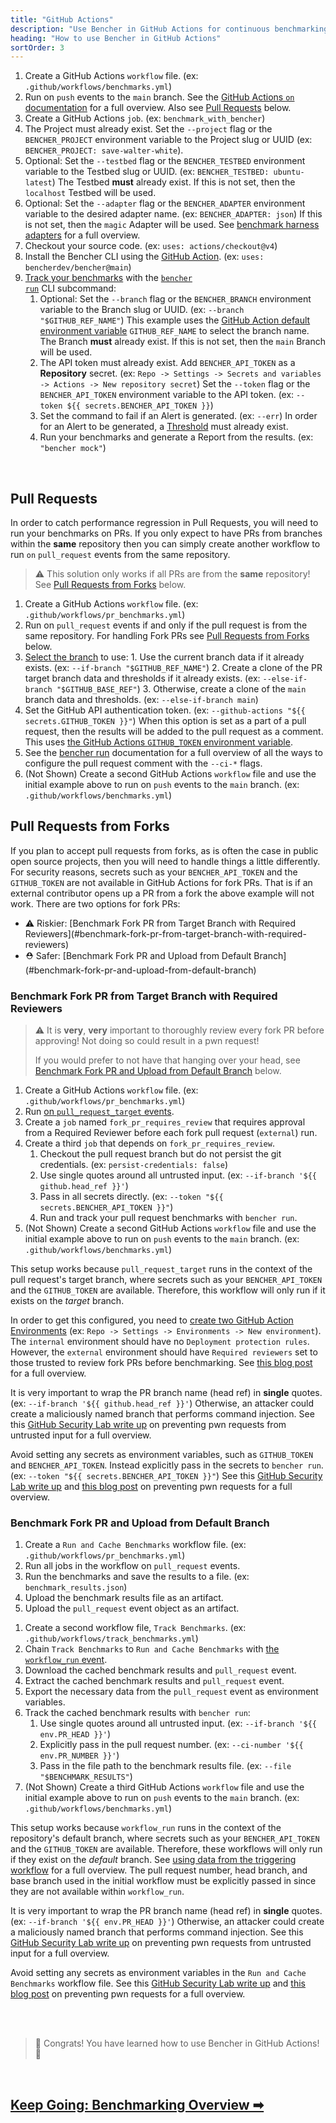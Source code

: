 ```yaml
---
title: "GitHub Actions"
description: "Use Bencher in GitHub Actions for continuous benchmarking on pull requests"
heading: "How to use Bencher in GitHub Actions"
sortOrder: 3
---
```



<GitHubActions1 />

1. Create a GitHub Actions `workflow` file. (ex: `.github/workflows/benchmarks.yml`)
2. Run on `push` events to the `main` branch. See the [GitHub Actions `on` documentation](https://docs.github.com/en/actions/using-workflows/workflow-syntax-for-github-actions#on) for a full overview. Also see [Pull Requests](#pull-requests) below.
3. Create a GitHub Actions `job`. (ex: `benchmark_with_bencher`)
4. The Project must already exist. Set the `--project` flag or the `BENCHER_PROJECT` environment variable to the Project slug or UUID (ex: `BENCHER_PROJECT: save-walter-white`).
6. Optional: Set the `--testbed` flag or the `BENCHER_TESTBED` environment variable to the Testbed slug or UUID.  (ex: `BENCHER_TESTBED: ubuntu-latest`) The Testbed **must** already exist. If this is not set, then the `localhost` Testbed will be used.
7. Optional: Set the `--adapter` flag or the `BENCHER_ADAPTER` environment variable to the desired adapter name.  (ex: `BENCHER_ADAPTER: json`) If this is not set, then the `magic` Adapter will be used. See [benchmark harness adapters](/docs/explanation/adapters/) for a full overview.
8. Checkout your source code. (ex: `uses: actions/checkout@v4`)
9.  Install the Bencher CLI using the [GitHub Action](https://github.com/marketplace/actions/bencher-cli). (ex: `uses: bencherdev/bencher@main`)
10. [Track your benchmarks](/docs/how-to/track-benchmarks/) with the <code><a href="/docs/explanation/bencher-run/">bencher run</a></code> CLI subcommand:
     1. Optional: Set the `--branch` flag or the `BENCHER_BRANCH` environment variable to the Branch slug or UUID. (ex: `--branch "$GITHUB_REF_NAME"`) This example uses the [GitHub Action default environment variable](https://docs.github.com/en/actions/learn-github-actions/variables#default-environment-variables) `GITHUB_REF_NAME` to select the branch name. The Branch **must** already exist. If this is not set, then the `main` Branch will be used.
    2. The API token must already exist. Add `BENCHER_API_TOKEN` as a **Repository** secret. (ex: `Repo -> Settings -> Secrets and variables -> Actions -> New repository secret`) Set the `--token` flag or the `BENCHER_API_TOKEN` environment variable to the API token. (ex: `--token ${{ secrets.BENCHER_API_TOKEN }}`)
    3.  Set the command to fail if an Alert is generated. (ex: `--err`) In order for an Alert to be generated, a [Threshold](/docs/explanation/thresholds/) must already exist.
    4.  Run your benchmarks and generate a Report from the results. (ex: `"bencher mock"`)

<br/>

## Pull Requests

In order to catch performance regression in Pull Requests, you will need to run your benchmarks on PRs.
If you only expect to have PRs from branches within the **same** repository then you can simply create another workflow to run `on` `pull_request` events from the same repository.

> ⚠️ This solution only works if all PRs are from the **same** repository!
> See [Pull Requests from Forks](#pull-requests-from-forks) below.

<GitHubActions2 />

1. Create a GitHub Actions `workflow` file. (ex: `.github/workflows/pr_benchmarks.yml`)
2. Run on `pull_request` events if and only if the pull request is from the same repository. For handling Fork PRs see [Pull Requests from Forks](#pull-requests-from-forks) below.
3. [Select the branch](http://localhost:3000/docs/explanation/branch-selection/) to use:
        1. Use the current branch data if it already exists. (ex: `--if-branch "$GITHUB_REF_NAME"`)
        2. Create a clone of the PR target branch data and thresholds if it already exists. (ex: `--else-if-branch "$GITHUB_BASE_REF"`)
        3. Otherwise, create a clone of the `main` branch data and thresholds. (ex: `--else-if-branch main`)
4. Set the GitHub API authentication token. (ex: `--github-actions "${{ secrets.GITHUB_TOKEN }}"`) When this option is set as a part of a pull request, then the results will be added to the pull request as a comment. This uses [the GitHub Actions `GITHUB_TOKEN` environment variable](https://docs.github.com/en/actions/security-guides/automatic-token-authentication).
5. See the [bencher run](/docs/explanation/bencher-run/) documentation for a full overview of all the ways to configure the pull request comment with the `--ci-*` flags.
6. (Not Shown) Create a second GitHub Actions `workflow` file and use the initial example above to run on `push` events to the `main` branch. (ex: `.github/workflows/benchmarks.yml`)

## Pull Requests from Forks

If you plan to accept pull requests from forks, as is often the case in public open source projects,
then you will need to handle things a little differently.
For security reasons, secrets such as your `BENCHER_API_TOKEN` and the `GITHUB_TOKEN` are not available in GitHub Actions for fork PRs.
That is if an external contributor opens up a PR from a fork the above example will not work.
There are two options for fork PRs:

<ul>
  <li> ⚠️ Riskier: [Benchmark Fork PR from Target Branch with Required Reviewers](#benchmark-fork-pr-from-target-branch-with-required-reviewers)</li>
  <li> ⛑️ Safer: [Benchmark Fork PR and Upload from Default Branch](#benchmark-fork-pr-and-upload-from-default-branch)</li>
</ul>

### Benchmark Fork PR from Target Branch with Required Reviewers

> ⚠️ It is **very**, **very** important to thoroughly review every fork PR before approving!
> Not doing so could result in a pwn request!
>
> If you would prefer to not have that hanging over your head, see [Benchmark Fork PR and Upload from Default Branch](#benchmark-fork-pr-and-upload-from-default-branch) below.

<GitHubActions3 />

1. Create a GitHub Actions `workflow` file. (ex: `.github/workflows/pr_benchmarks.yml`)
1. Run [on `pull_request_target` events](https://docs.github.com/en/actions/using-workflows/events-that-trigger-workflows#pull_request_target).
1. Create a `job` named `fork_pr_requires_review` that requires approval from a Required Reviewer before each fork pull request (`external`) run.
1. Create a third `job` that depends on `fork_pr_requires_review`.
   1. Checkout the pull request branch but do not persist the git credentials. (ex: `persist-credentials: false`)
   2. Use single quotes around all untrusted input. (ex: `--if-branch '${{ github.head_ref }}'`)
   3. Pass in all secrets directly. (ex: `--token "${{ secrets.BENCHER_API_TOKEN }}"`)
   4. Run and track your pull request benchmarks with `bencher run`.
1. (Not Shown) Create a second GitHub Actions `workflow` file and use the initial example above to run on `push` events to the `main` branch. (ex: `.github/workflows/benchmarks.yml`)

This setup works because `pull_request_target` runs in the context of the pull request's target branch,
where secrets such as your `BENCHER_API_TOKEN` and the `GITHUB_TOKEN` are available.
Therefore, this workflow will only run if it exists on the _target_ branch.

In order to get this configured, you need to [create two GitHub Action Environments](https://docs.github.com/en/actions/deployment/targeting-different-environments/using-environments-for-deployment#using-an-environment)
(ex: `Repo -> Settings -> Environments -> New environment`).
The `internal` environment should have no `Deployment protection rules`.
However, the `external` environment should have `Required reviewers` set to those trusted to review fork PRs before benchmarking. See [this blog post](https://iterative.ai/blog/testing-external-contributions-using-github-actions-secrets) for a full overview.

It is very important to wrap the PR branch name (head ref) in **single** quotes. (ex: `--if-branch '${{ github.head_ref }}'`) Otherwise, an attacker could create a maliciously named branch that performs command injection. See this [GitHub Security Lab write up](https://securitylab.github.com/research/github-actions-untrusted-input/) on preventing pwn requests from untrusted input for a full overview.

Avoid setting any secrets as environment variables, such as `GITHUB_TOKEN` and `BENCHER_API_TOKEN`.
Instead explicitly pass in the secrets to `bencher run`. (ex: `--token "${{ secrets.BENCHER_API_TOKEN }}"`)
See this [GitHub Security Lab write up](https://securitylab.github.com/research/github-actions-preventing-pwn-requests/)
and [this blog post](https://nathandavison.com/blog/github-actions-and-the-threat-of-malicious-pull-requests)
on preventing pwn requests for a full overview.

### Benchmark Fork PR and Upload from Default Branch

<GitHubActions4 />

1. Create a `Run and Cache Benchmarks` workflow file. (ex: `.github/workflows/pr_benchmarks.yml`)
2. Run all jobs in the workflow on `pull_request` events.
3. Run the benchmarks and save the results to a file. (ex: `benchmark_results.json`)
4. Upload the benchmark results file as an artifact.
5. Upload the `pull_request` event object as an artifact.

<GitHubActions5 />

1. Create a second workflow file, `Track Benchmarks`. (ex: `.github/workflows/track_benchmarks.yml`)
2. Chain `Track Benchmarks` to `Run and Cache Benchmarks` with [the `workflow_run` event](https://docs.github.com/en/actions/using-workflows/events-that-trigger-workflows#workflow_run).
3. Download the cached benchmark results and `pull_request` event.
4. Extract the cached benchmark results and `pull_request` event.
5. Export the necessary data from the `pull_request` event as environment variables.
6. Track the cached benchmark results with `bencher run`:
   1. Use single quotes around all untrusted input. (ex: `--if-branch '${{ env.PR_HEAD }}'`)
   2. Explicitly pass in the pull request number. (ex: `--ci-number '${{ env.PR_NUMBER }}'`)
   3. Pass in the file path to the benchmark results file. (ex: `--file "$BENCHMARK_RESULTS"`)
1. (Not Shown) Create a third GitHub Actions `workflow` file and use the initial example above to run on `push` events to the `main` branch. (ex: `.github/workflows/benchmarks.yml`)

This setup works because `workflow_run` runs in the context of the repository's default branch,
where secrets such as your `BENCHER_API_TOKEN` and the `GITHUB_TOKEN` are available.
Therefore, these workflows will only run if they exist on the _default_ branch.
See [using data from the triggering workflow](https://docs.github.com/en/actions/using-workflows/events-that-trigger-workflows#using-data-from-the-triggering-workflow) for a full overview.
The pull request number, head branch, and base branch used in the initial workflow must be explicitly passed in since they are not available within `workflow_run`.

It is very important to wrap the PR branch name (head ref) in **single** quotes. (ex: `--if-branch '${{ env.PR_HEAD }}'`) Otherwise, an attacker could create a maliciously named branch that performs command injection. See this [GitHub Security Lab write up](https://securitylab.github.com/research/github-actions-untrusted-input/) on preventing pwn requests from untrusted input for a full overview.

Avoid setting any secrets as environment variables in the `Run and Cache Benchmarks` workflow file.
See this [GitHub Security Lab write up](https://securitylab.github.com/research/github-actions-preventing-pwn-requests/)
and [this blog post](https://nathandavison.com/blog/github-actions-and-the-threat-of-malicious-pull-requests)
on preventing pwn requests for a full overview.

<br/>
<br/>

> 🐰 Congrats! You have learned how to use Bencher in GitHub Actions! 🎉

<br/>

<h2><a href="/docs/explanation/benchmarking/">Keep Going: Benchmarking Overview ➡</a></h2>
